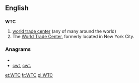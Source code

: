 ==English==
==={{initialism}}===
'''WTC'''
# [[world trade center]] (any of many around the world)
# The [[World Trade Center]], formerly located in New York City.

===Anagrams===
* {{alphagram|ctw}}
* [[cwt#English|cwt]], [[cwt.#English|cwt.]]

[[et:WTC]]
[[fr:WTC]]
[[pl:WTC]]